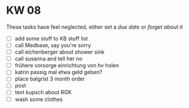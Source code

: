 # KW 08

These tasks have feel neglected, either set a _due date_ or _forget about it_

- [ ] add some stuff to KB stuff list
- [ ] call Medbase, say you're sorry
- [ ] call eichenberger about shower sink
- [ ] call susanna and tell her no
- [ ] frühere vorsorge einrichtung von hv holen
- [ ] katrin passig mal etwa geld geben?
- [ ] place balgrist 3 month order
- [ ] post
- [ ] text kupsch about RGK
- [ ] wash some clothes
